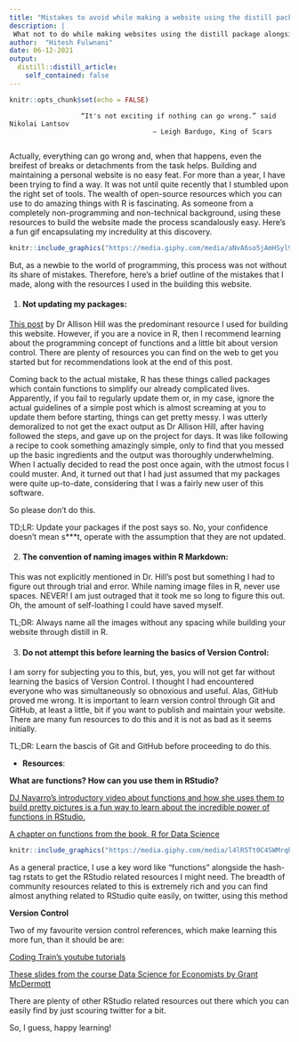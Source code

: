 ```yaml
---
title: "Mistakes to avoid while making a website using the distill package in RStudio"
description: |
 What not to do while making websites using the distill package alongside some resources to get started
author:  "Hitesh Fulwnani"
date: 06-12-2021
output:
  distill::distill_article:
    self_contained: false
---
```



```r
knitr::opts_chunk$set(echo = FALSE)
```

                      “It's not exciting if nothing can go wrong.” said Nikolai Lantsov
                                        ― Leigh Bardugo, King of Scars 
                                        
Actually, everything can go wrong and, when that happens, even the breifest of breaks or detachments from the task helps. Building and maintaining a personal website is no easy feat. For more than a year, I have been trying to find a way. It was not until quite recently that I stumbled upon the right set of tools. The wealth of open-source resources which you can use to do amazing things with R is fascinating. As someone from a completely non-programming and non-technical background, using these resources to build the website made the process scandalously easy. Here's a fun gif encapsulating my incredulity at this discovery. 





```r
knitr::include_graphics("https://media.giphy.com/media/aNvA6so5jAmHSyl92D/giphy.gif")
```
But, as a newbie to the world of programming, this process was not without its share of mistakes. Therefore, here's a brief outline of the mistakes that I made, along with the resources I used in the building this website. 

1) #### Not updating my packages:

[This post]("https://alison.rbind.io/blog/2020-12-postcards-distill/") by Dr Allison Hill was the predominant resource I used for building this website. However, if you are a novice in R, then I recommend learning about the programming concept of functions and a little bit about version control. There are plenty of resources you can find on the web to get you started but for recommendations look at the end of this post. 

Coming back to the actual mistake, R has these things called packages which contain functions to simplify our already complicated lives. Apparently, if you fail to regularly update them or, in my case, ignore the actual guidelines of a simple post which is almost screaming at you to update them before starting, things can get pretty messy. I was utterly demoralized to not get the exact output as Dr Allison Hill, after having followed the steps, and gave up on the project for days. It was like following a recipe to cook something amazingly simple, only to find that you messed up the basic ingredients and the output was thoroughly underwhelming. When I actually decided to read the post once again, with the utmost focus I could muster. And, it turned out that I had just assumed that my packages were quite up-to-date, considering that I was a fairly new user of this software. 

So please don't do this.


TD;LR: Update your packages if the post says so. No, your confidence doesn't mean s***t, operate with the assumption that they are not updated. 




2) #### The convention of naming images within R Markdown: 

This was not explicitly mentioned in Dr. Hill's post but something I had to figure out through trial and error. While naming image files in R, never use spaces. NEVER! I am just outraged that it took me so long to figure this out. Oh, the amount of self-loathing I could have saved myself. 


TL;DR: Always name all the images without any spacing while building your website through distill in R. 




3) #### Do not attempt this before learning the basics of Version Control: 


I am sorry for subjecting you to this, but, yes, you will not get far without learning the basics of Version Control. I thought I had encountered everyone who was simultaneously so obnoxious and useful. Alas, GitHub proved me wrong. It is important to learn version control through Git and GitHub, at least a little, bit if you want to publish and maintain your website. There are many fun resources to do this and it is not as bad as it seems initially. 


TL;DR: Learn the bascis of Git and GitHub before proceeding to do this. 



- **Resources**: 

**What are functions? How can you use them in RStudio?**

[DJ Navarro's introductory video about functions and how she uses them to build pretty pictures is a fun way to learn about the incredible power of functions in RStudio.]("https://www.youtube.com/watch?v=zuYMTrxsduI&list=PLRPB0ZzEYegPHHji3tBw2U4yp-DxMrUkB&index=1")



[A chapter on functions from the book, R for Data Science]("https://r4ds.had.co.nz/functions.html")



```r
knitr::include_graphics("https://media.giphy.com/media/l4lR5Tt0C4SWMrqhi/giphy.gif")
```

As a general practice, I use a key word like "functions" alongside the hash-tag rstats to get the RStudio related resources I might need. The breadth of community resources related to this is extremely rich and you can find almost anything related to RStudio quite easily, on twitter, using this method





**Version Control**

Two of my favourite version control references, which make learning this more fun, than it should be are: 

[Coding Train's youtube tutorials]("https://www.youtube.com/playlist?list=PLozRqGzj97d02YjR5JVqDwN2K0cAiT7VK")


[These slides from the course Data Science for Economists by Grant McDermott]("https://raw.githack.com/uo-ec607/lectures/master/02-git/02-Git.pdf")


There are plenty of other RStudio related resources out there which you can easily find by just scouring twitter for a bit. 



So, I guess, happy learning! 







